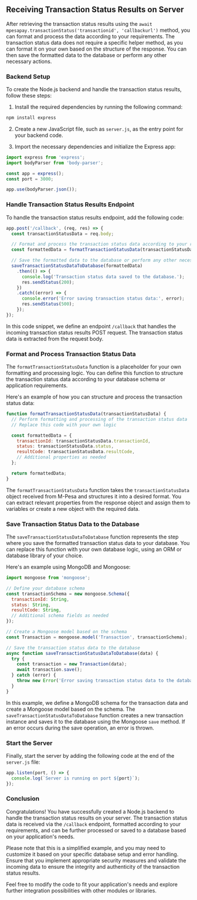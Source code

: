 ## Receiving Transaction Status Results on Server

After retrieving the transaction status results using the `await mpesapay.transactionStatus('transactionid', 'callbackurl')` method, you can format and process the data according to your requirements. The transaction status data does not require a specific helper method, as you can format it on your own based on the structure of the response. You can then save the formatted data to the database or perform any other necessary actions.

### Backend Setup

To create the Node.js backend and handle the transaction status results, follow these steps:

1. Install the required dependencies by running the following command:

```bash
npm install express
```

2. Create a new JavaScript file, such as `server.js`, as the entry point for your backend code.

3. Import the necessary dependencies and initialize the Express app:

```javascript
import express from 'express';
import bodyParser from 'body-parser';

const app = express();
const port = 3000;

app.use(bodyParser.json());
```

### Handle Transaction Status Results Endpoint

To handle the transaction status results endpoint, add the following code:

```javascript
app.post('/callback', (req, res) => {
  const transactionStatusData = req.body;

  // Format and process the transaction status data according to your requirements
  const formattedData = formatTransactionStatusData(transactionStatusData);

  // Save the formatted data to the database or perform any other necessary actions
  saveTransactionStatusDataToDatabase(formattedData)
    .then(() => {
      console.log('Transaction status data saved to the database.');
      res.sendStatus(200);
    })
    .catch((error) => {
      console.error('Error saving transaction status data:', error);
      res.sendStatus(500);
    });
});
```

In this code snippet, we define an endpoint `/callback` that handles the incoming transaction status results POST request. The transaction status data is extracted from the request body.

### Format and Process Transaction Status Data

The `formatTransactionStatusData` function is a placeholder for your own formatting and processing logic. You can define this function to structure the transaction status data according to your database schema or application requirements.

Here's an example of how you can structure and process the transaction status data:

```javascript
function formatTransactionStatusData(transactionStatusData) {
  // Perform formatting and processing of the transaction status data
  // Replace this code with your own logic

  const formattedData = {
    transactionId: transactionStatusData.transactionId,
    status: transactionStatusData.status,
    resultCode: transactionStatusData.resultCode,
    // Additional properties as needed
  };

  return formattedData;
}
```

The `formatTransactionStatusData` function takes the `transactionStatusData` object received from M-Pesa and structures it into a desired format. You can extract relevant properties from the response object and assign them to variables or create a new object with the required data.

### Save Transaction Status Data to the Database

The `saveTransactionStatusDataToDatabase` function represents the step where you save the formatted transaction status data to your database. You can replace this function with your own database logic, using an ORM or database library of your choice.

Here's an example using MongoDB and Mongoose:

```javascript
import mongoose from 'mongoose';

// Define your database schema
const transactionSchema = new mongoose.Schema({
  transactionId: String,
  status: String,
  resultCode: String,
  // Additional schema fields as needed
});

// Create a Mongoose model based on the schema
const Transaction = mongoose.model('Transaction', transactionSchema);

// Save the transaction status data to the database
async function saveTransactionStatusDataToDatabase(data) {
  try {
    const transaction = new Transaction(data);
    await transaction.save();
  } catch (error) {
    throw new Error('Error saving transaction status data to the database');
  }
}
```

In this example, we define a MongoDB schema for the transaction data and create a Mongoose model based on the schema. The `saveTransactionStatusDataToDatabase` function creates a new transaction instance and saves it to the database using the Mongoose `save` method. If an error occurs during the save operation, an error is thrown.

### Start the Server

Finally, start the server by adding the following code at the end of the `server.js` file:

```javascript
app.listen(port, () => {
  console.log(`Server is running on port ${port}`);
});
```

### Conclusion

Congratulations! You have successfully created a Node.js backend to handle the transaction status results on your server. The transaction status data is received via the `/callback` endpoint, formatted according to your requirements, and can be further processed or saved to a database based on your application's needs.

Please note that this is a simplified example, and you may need to customize it based on your specific database setup and error handling. Ensure that you implement appropriate security measures and validate the incoming data to ensure the integrity and authenticity of the transaction status results.

Feel free to modify the code to fit your application's needs and explore further integration possibilities with other modules or libraries.